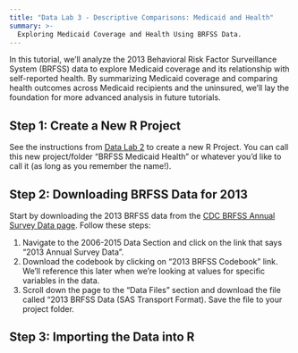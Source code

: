 ```yaml
---
title: "Data Lab 3 - Descriptive Comparisons: Medicaid and Health"
summary: >-
  Exploring Medicaid Coverage and Health Using BRFSS Data.
---
```


In this tutorial, we’ll analyze the 2013 Behavioral Risk Factor Surveillance System (BRFSS) data to explore Medicaid coverage and its relationship with self-reported health. By summarizing Medicaid coverage and comparing health outcomes across Medicaid recipients and the uninsured, we’ll lay the foundation for more advanced analysis in future tutorials.

## Step 1: Create a New R Project

See the instructions from [Data Lab 2](/materials/Data Labs/datalab_2.qmd) to create a new R Project. You can call this new project/folder "BRFSS Medicaid Health" or whatever you'd like to call it (as long as you remember the name!).

## Step 2: Downloading BRFSS Data for 2013

Start by downloading the 2013 BRFSS data from the [CDC BRFSS Annual Survey Data page](https://www.cdc.gov/brfss/annual_data/annual_data.htm). Follow these steps:

1. Navigate to the 2006-2015 Data Section and click on the link that says "2013 Annual Survey Data".
2. Download the codebook by clicking on "2013 BRFSS Codebook" link. We'll reference this later when we're looking at values for specific variables in the data.
3. Scroll down the page to the "Data Files" section and download the file called "2013 BRFSS Data (SAS Transport Format). Save the file to your project folder.

## Step 3: Importing the Data into R